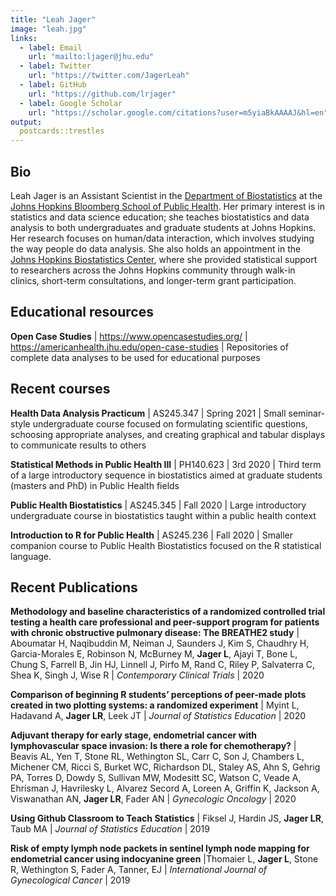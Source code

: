 ```yaml
---
title: "Leah Jager"
image: "leah.jpg"
links:
  - label: Email
    url: "mailto:ljager@jhu.edu"
  - label: Twitter
    url: "https://twitter.com/JagerLeah"
  - label: GitHub
    url: "https://github.com/lrjager"
  - label: Google Scholar
    url: "https://scholar.google.com/citations?user=m5yiaBkAAAAJ&hl=en"
output:
  postcards::trestles
---
```

 
## Bio

Leah Jager is an Assistant Scientist in the [Department of Biostatistics](https://www.jhsph.edu/departments/biostatistics/) at the [Johns Hopkins Bloomberg School of Public Health](https://www.jhsph.edu/).  Her primary interest is in statistics and data science education; she teaches biostatistics and data analysis to both undergraduates and graduate students at Johns Hopkins.  Her research focuses on human/data interaction, which involves studying the way people do data analysis.  She also holds an appointment in the [Johns Hopkins Biostatistics Center](https://www.jhsph.edu/research/centers-and-institutes/johns-hopkins-biostatistics-center/), where she provided statistical support to researchers across the Johns Hopkins community through walk-in clinics, short-term consultations, and longer-term grant participation.  

## Educational resources

**Open Case Studies** | [https://www.opencasestudies.org/](https://www.opencasestudies.org/) | [https://americanhealth.jhu.edu/open-case-studies](https://americanhealth.jhu.edu/open-case-studies) | Repositories of complete data analyses to be used for educational purposes

## Recent courses

**Health Data Analysis Practicum** | AS245.347 | Spring 2021 | Small seminar-style undergraduate course focused on formulating scientific questions, schoosing appropriate analyses, and creating graphical and tabular displays to communicate results to others

**Statistical Methods in Public Health III** | PH140.623 | 3rd 2020 | Third term of a large introductory sequence in biostatistics aimed at graduate students (masters and PhD) in Public Health fields

**Public Health Biostatistics** | AS245.345 | Fall 2020 | Large introductory undergraduate course in biostatistics taught within a public health context 

**Introduction to R for Public Health** | AS245.236 | Fall 2020 | Smaller companion course to Public Health Biostatistics focused on the R statistical language.  

## Recent Publications

**Methodology and baseline characteristics of a randomized controlled trial testing a health care professional and peer-support program for patients with chronic obstructive pulmonary disease: The BREATHE2 study** | Aboumatar H, Naqibuddin M, Neiman J, Saunders J, Kim S, Chaudhry H, Garcia-Morales E, Robinson N, McBurney M, **Jager L**, Ajayi T, Bone L, Chung S, Farrell B, Jin HJ, Linnell J, Pirfo M, Rand C, Riley P, Salvaterra C, Shea K, Singh J, Wise R | *Contemporary Clinical Trials* | 2020

**Comparison of beginning R students’ perceptions of peer-made plots created in two plotting systems: a randomized experiment** | Myint L, Hadavand A, **Jager LR**, Leek JT | *Journal of Statistics Education* | 2020

**Adjuvant therapy for early stage, endometrial cancer with lymphovascular space invasion: Is there a role for chemotherapy?** | Beavis AL, Yen T, Stone RL, Wethington SL, Carr C, Son J, Chambers L, Michener CM, Ricci S, Burket WC, Richardson DL, Staley AS, Ahn S, Gehrig PA, Torres D, Dowdy S, Sullivan MW, Modesitt SC, Watson C, Veade A, Ehrisman J, Havrilesky L, Alvarez Secord A, Loreen A, Griffin K, Jackson A, Viswanathan AN, **Jager LR**, Fader AN | *Gynecologic Oncology* | 2020

**Using Github Classroom to Teach Statistics** | Fiksel J, Hardin JS, **Jager LR**, Taub MA | *Journal of Statistics Education* | 2019

**Risk of empty lymph node packets in sentinel lymph node mapping for endometrial cancer using indocyanine green** |Thomaier L, **Jager L**, Stone R, Wethington S, Fader A, Tanner, EJ | *International Journal of Gynecological Cancer* | 2019


